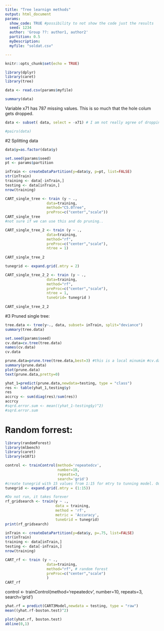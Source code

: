 ```yaml
---
title: "Tree learnign methods"
output: html_document
params:
  show_code: TRUE #possibility to not show the code just the results
  seed: 1234
  author: 'Group ??: author1, author2'
  partition: 0.5
  myDescription: 
  myfile: "soldat.csv"

---
```


```r
knitr::opts_chunk$set(echo = TRUE)
```

```r
library(dplyr)
library(caret)
library(tree)
```

```r
data <- read.csv(params$myfile)
```

```r
summary(data)
```

Variable x71 has 787 missing values. This is so much that the hole colum gets dropped. 

```r
data <- subset( data, select = -x71) # I am not really agree of dropping it just because it has that amount of NA's because we are working with 5631 observations so its a lot. We are deleting almost 5000 observations that are valid. Maybe we deleted anyway but I think that we should do a deeper analysis to delete it.  

```

```r
#pairs(data)
```
#2 Splitting data

```r
data$y=as.factor(data$y)

set.seed(params$seed)
pt <- params$partition

inTrain <- createDataPartition(y=data$y, p=pt, list=FALSE)
str(inTrain)
training <- data[-inTrain,]
testing <- data[inTrain,]
nrow(training)
```

```r
CART_single_tree <- train (y ~ ., 
                   data=training, 
                   method="C5.0Tree",
                   preProc=c("center","scale"))
CART_single_tree
#not sure if we can use this and do pruning.. 

```

```r
CART_single_tree_2 <- train (y ~ ., 
                   data=training, 
                   method="rf",
                   preProc=c("center","scale"),
                   ntree = 1)
          
CART_single_tree_2
```

```r
tunegrid <- expand.grid(.mtry = 2)

CART_single_tree_2_2 <- train (y ~ ., 
                   data=training, 
                   method="rf",
                   preProc=c("center","scale"),
                   ntree = 1,
                   tuneGrid= tunegrid )
          
CART_single_tree_2_2

```


#3 Pruned single tree:

```r
tree.data <- tree(y~., data, subset= inTrain, split="deviance")
summary(tree.data)

```



```r
set.seed(params$seed)
cv.data=cv.tree(tree.data)
names(cv.data)
cv.data
```

```r
prune.data=prune.tree(tree.data,best=3) #this is a local minumim #cv.data$size[which.min(cv.data$dev)])
summary(prune.data)
plot(prune.data)
text(prune.data,pretty=0)
```

```r
yhat_1=predict(prune.data,newdata=testing, type = "class")
res <- table(yhat_1,testing$y)
res
accrcy <- sum(diag(res)/sum(res))
accrcy
#sqrd.error.sum <- mean((yhat_1-testing$y)^2)
#sqrd.error.sum
```

# Random forrest:

```r
library(randomForest)
library(mlbench)
library(caret)
library(e1071)

control <- trainControl(method='repeatedcv', 
                        number=10, 
                        repeats=3, 
                        search='grid')
#create tunegrid with 15 values from 1:15 for mtry to tunning model. Our train function will change number of entry variable at each split according to tunegrid. 
tunegrid <- expand.grid(.mtry = (1:15)) 

#Do not run, it takes forever
rf_gridsearch <- train(y ~ ., 
                       data = training,
                       method = 'rf',
                       metric = 'Accuracy',
                       tuneGrid = tunegrid)
print(rf_gridsearch)
```

```r
inTrain <- createDataPartition(y=data$y, p=.75, list=FALSE)
str(inTrain)
training <- data[inTrain,]
testing <- data[-inTrain,]
nrow(training)

CART_rf <- train (y ~ ., 
                   data=training, 
                   method="rf", # random forest
                   preProc=c("center","scale")
                   )
CART_rf
```

control <- trainControl(method='repeatedcv', 
                        number=10, 
                        repeats=3, 
                        search='grid')

```r
yhat.rf = predict(CART3Model,newdata = testing, type = "raw")
mean((yhat.rf-boston.test)^2)

plot(yhat.rf, boston.test)
abline(0,1)

```

